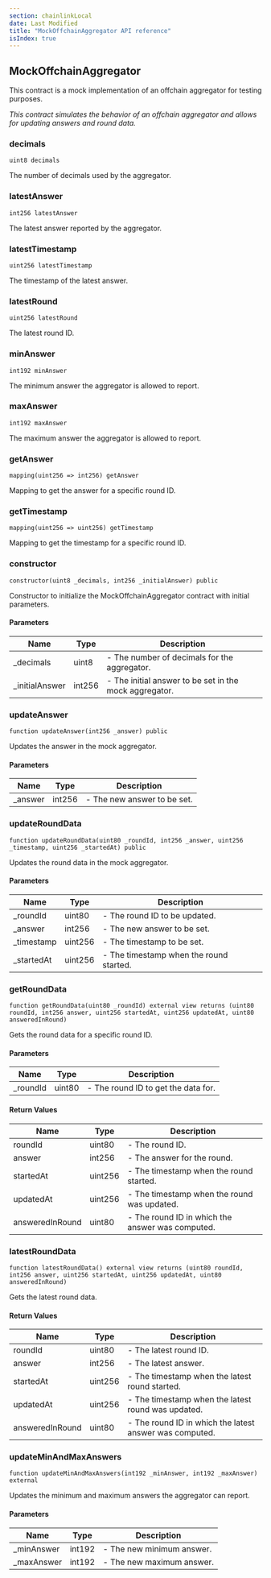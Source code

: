 ```yaml
---
section: chainlinkLocal
date: Last Modified
title: "MockOffchainAggregator API reference"
isIndex: true
---
```


## MockOffchainAggregator

This contract is a mock implementation of an offchain aggregator for testing
purposes.

_This contract simulates the behavior of an offchain aggregator and allows for
updating answers and round data._

### decimals

```solidity
uint8 decimals
```

The number of decimals used by the aggregator.

### latestAnswer

```solidity
int256 latestAnswer
```

The latest answer reported by the aggregator.

### latestTimestamp

```solidity
uint256 latestTimestamp
```

The timestamp of the latest answer.

### latestRound

```solidity
uint256 latestRound
```

The latest round ID.

### minAnswer

```solidity
int192 minAnswer
```

The minimum answer the aggregator is allowed to report.

### maxAnswer

```solidity
int192 maxAnswer
```

The maximum answer the aggregator is allowed to report.

### getAnswer

```solidity
mapping(uint256 => int256) getAnswer
```

Mapping to get the answer for a specific round ID.

### getTimestamp

```solidity
mapping(uint256 => uint256) getTimestamp
```

Mapping to get the timestamp for a specific round ID.

### constructor

```solidity
constructor(uint8 _decimals, int256 _initialAnswer) public
```

Constructor to initialize the MockOffchainAggregator contract with initial
parameters.

#### Parameters

| Name            | Type   | Description                                            |
| --------------- | ------ | ------------------------------------------------------ |
| \_decimals      | uint8  | - The number of decimals for the aggregator.           |
| \_initialAnswer | int256 | - The initial answer to be set in the mock aggregator. |

### updateAnswer

```solidity
function updateAnswer(int256 _answer) public
```

Updates the answer in the mock aggregator.

#### Parameters

| Name     | Type   | Description                 |
| -------- | ------ | --------------------------- |
| \_answer | int256 | - The new answer to be set. |

### updateRoundData

```solidity
function updateRoundData(uint80 _roundId, int256 _answer, uint256 _timestamp, uint256 _startedAt) public
```

Updates the round data in the mock aggregator.

#### Parameters

| Name        | Type    | Description                             |
| ----------- | ------- | --------------------------------------- |
| \_roundId   | uint80  | - The round ID to be updated.           |
| \_answer    | int256  | - The new answer to be set.             |
| \_timestamp | uint256 | - The timestamp to be set.              |
| \_startedAt | uint256 | - The timestamp when the round started. |

### getRoundData

```solidity
function getRoundData(uint80 _roundId) external view returns (uint80 roundId, int256 answer, uint256 startedAt, uint256 updatedAt, uint80 answeredInRound)
```

Gets the round data for a specific round ID.

#### Parameters

| Name      | Type   | Description                         |
| --------- | ------ | ----------------------------------- |
| \_roundId | uint80 | - The round ID to get the data for. |

#### Return Values

| Name            | Type    | Description                                      |
| --------------- | ------- | ------------------------------------------------ |
| roundId         | uint80  | - The round ID.                                  |
| answer          | int256  | - The answer for the round.                      |
| startedAt       | uint256 | - The timestamp when the round started.          |
| updatedAt       | uint256 | - The timestamp when the round was updated.      |
| answeredInRound | uint80  | - The round ID in which the answer was computed. |

### latestRoundData

```solidity
function latestRoundData() external view returns (uint80 roundId, int256 answer, uint256 startedAt, uint256 updatedAt, uint80 answeredInRound)
```

Gets the latest round data.

#### Return Values

| Name            | Type    | Description                                             |
| --------------- | ------- | ------------------------------------------------------- |
| roundId         | uint80  | - The latest round ID.                                  |
| answer          | int256  | - The latest answer.                                    |
| startedAt       | uint256 | - The timestamp when the latest round started.          |
| updatedAt       | uint256 | - The timestamp when the latest round was updated.      |
| answeredInRound | uint80  | - The round ID in which the latest answer was computed. |

### updateMinAndMaxAnswers

```solidity
function updateMinAndMaxAnswers(int192 _minAnswer, int192 _maxAnswer) external
```

Updates the minimum and maximum answers the aggregator can report.

#### Parameters

| Name        | Type   | Description               |
| ----------- | ------ | ------------------------- |
| \_minAnswer | int192 | - The new minimum answer. |
| \_maxAnswer | int192 | - The new maximum answer. |
